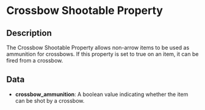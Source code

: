 # Crossbow Shootable Property

## Description

  
The Crossbow Shootable Property allows non-arrow items to be used as ammunition for crossbows. If this property isset to true on an item, it can be fired from a crossbow.

## Data

- **crossbow_ammunition**:  A boolean value indicating whether the item can be shot by a crossbow.

